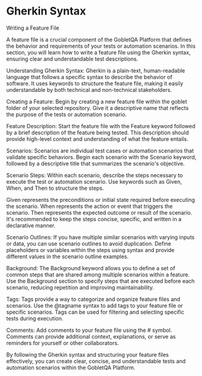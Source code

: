 # Gherkin Syntax

Writing a Feature File

A feature file is a crucial component of the GobletQA Platform that defines the behavior and requirements of your tests or automation scenarios. In this section, you will learn how to write a feature file using the Gherkin syntax, ensuring clear and understandable test descriptions.

Understanding Gherkin Syntax: Gherkin is a plain-text, human-readable language that follows a specific syntax to describe the behavior of software. It uses keywords to structure the feature file, making it easily understandable by both technical and non-technical stakeholders.

Creating a Feature: Begin by creating a new feature file within the goblet folder of your selected repository. Give it a descriptive name that reflects the purpose of the tests or automation scenario.

Feature Description: Start the feature file with the Feature keyword followed by a brief description of the feature being tested. This description should provide high-level context and understanding of what the feature entails.

Scenarios: Scenarios are individual test cases or automation scenarios that validate specific behaviors. Begin each scenario with the Scenario keyword, followed by a descriptive title that summarizes the scenario's objective.

Scenario Steps: Within each scenario, describe the steps necessary to execute the test or automation scenario. Use keywords such as Given, When, and Then to structure the steps.

Given represents the preconditions or initial state required before executing the scenario.
When represents the action or event that triggers the scenario.
Then represents the expected outcome or result of the scenario.
It's recommended to keep the steps concise, specific, and written in a declarative manner.

Scenario Outlines: If you have multiple similar scenarios with varying inputs or data, you can use scenario outlines to avoid duplication. Define placeholders or variables within the steps using <placeholder> syntax and provide different values in the scenario outline examples.

Background: The Background keyword allows you to define a set of common steps that are shared among multiple scenarios within a feature. Use the Background section to specify steps that are executed before each scenario, reducing repetition and improving maintainability.

Tags: Tags provide a way to categorize and organize feature files and scenarios. Use the @tagname syntax to add tags to your feature file or specific scenarios. Tags can be used for filtering and selecting specific tests during execution.

Comments: Add comments to your feature file using the # symbol. Comments can provide additional context, explanations, or serve as reminders for yourself or other collaborators.

By following the Gherkin syntax and structuring your feature files effectively, you can create clear, concise, and understandable tests and automation scenarios within the GobletQA Platform.